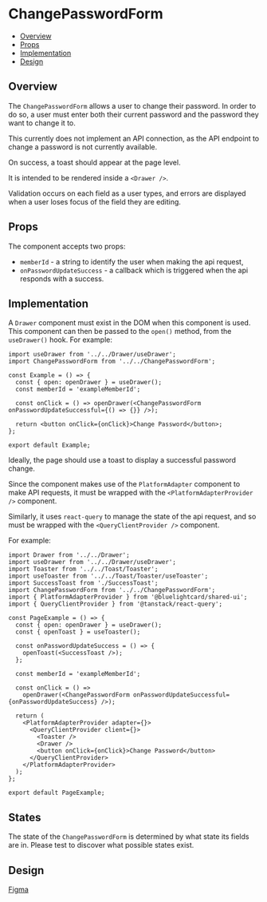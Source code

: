 
<Meta of={ChangePasswordForm} />

# ChangePasswordForm

- [Overview](#overview)
- [Props](#props)
- [Implementation](#implementation)
- [Design](#design)

## Overview

The `ChangePasswordForm` allows a user to change their password.
In order to do so, a user must enter both their current password
and the password they want to change it to.

This currently does not implement an API connection,
as the API endpoint to change a password is not currently available.

On success, a toast should appear at the page level.

It is intended to be rendered inside a `<Drawer />`.

Validation occurs on each field as a user types,
and errors are displayed when a user loses focus
of the field they are editing.

## Props

The component accepts two props:

- `memberId` - a string to identify the user when making the api request,
- `onPasswordUpdateSuccess` - a callback which is triggered when the api responds with a success.

## Implementation

A `Drawer` component must exist in the DOM when this component is used.
This component can then be passed to the `open()` method,
from the `useDrawer()` hook. For example:

```tsx
import useDrawer from '../../Drawer/useDrawer';
import ChangePasswordForm from '../../ChangePasswordForm';

const Example = () => {
  const { open: openDrawer } = useDrawer();
  const memberId = 'exampleMemberId';

  const onClick = () => openDrawer(<ChangePasswordForm onPasswordUpdateSuccessful={() => {}} />);

  return <button onClick={onClick}>Change Password</button>;
};

export default Example;
```

Ideally, the page should use a toast to display a successful password change.

Since the component makes use of the `PlatformAdapter` component to make API requests,
it must be wrapped with the `<PlatformAdapterProvider />` component.

Similarly, it uses `react-query` to manage the state of the api request,
and so must be wrapped with the `<QueryClientProvider />` component.

For example:

```tsx
import Drawer from '../../Drawer';
import useDrawer from '../../Drawer/useDrawer';
import Toaster from '../../Toast/Toaster';
import useToaster from '../../Toast/Toaster/useToaster';
import SuccessToast from './SuccessToast';
import ChangePasswordForm from '../../ChangePasswordForm';
import { PlatformAdapterProvider } from '@bluelightcard/shared-ui';
import { QueryClientProvider } from '@tanstack/react-query';

const PageExample = () => {
  const { open: openDrawer } = useDrawer();
  const { openToast } = useToaster();

  const onPasswordUpdateSuccess = () => {
    openToast(<SuccessToast />);
  };

  const memberId = 'exampleMemberId';

  const onClick = () =>
    openDrawer(<ChangePasswordForm onPasswordUpdateSuccessful={onPasswordUpdateSuccess} />);

  return (
    <PlatformAdapterProvider adapter={}>
      <QueryClientProvider client={}>
        <Toaster />
        <Drawer />
        <button onClick={onClick}>Change Password</button>
      </QueryClientProvider>
    </PlatformAdapterProvider>
  );
};

export default PageExample;
```

## States

The state of the `ChangePasswordForm` is determined by what state its fields are in.
Please test to discover what possible states exist.

## Design

[Figma](https://www.figma.com/design/XAkA0FNrlly0esks9ROxEW/Tech-Reviews---My-account-UX-Framework?node-id=4502-40128&m=dev)
